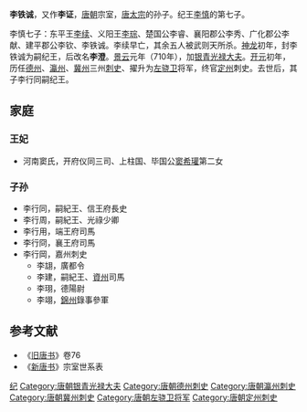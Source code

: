 '''李铁诚'''，又作'''李证'''，[[唐朝|唐朝]]宗室，[[唐太宗|唐太宗]]的孙子。纪王[[李慎|李慎]]的第七子。

李慎七子：东平王[[李续_(东平王)|李续]]、义阳王[[李琮_(義陽王)|李琮]]、楚国公李睿、襄阳郡公李秀、广化郡公李献、建平郡公李钦、李铁诚。李续早亡，其余五人被武则天所杀。[[神龙|神龙]]初年，封李铁诚为嗣纪王，后改名'''李澄'''。[[景云|景云]]元年（710年），加[[银青光禄大夫|银青光禄大夫]]。[[开元|开元]]初年，历任[[德州_(山东)|德州]]、[[瀛州_(北魏)|瀛州]]、[[冀州_(古代)|冀州]]三州[[刺史|刺史]]、擢升为[[左骁卫|左骁卫]]将军，终官[[定州_(古代)|定州]]刺史。去世后，其子李行同嗣纪王。

==家庭==
===王妃===
*河南窦氏，开府仪同三司、上柱国、毕国公[[窦希瓘|窦希瓘]]第二女

===子孙===
* 李行同，嗣紀王、信王府長史
* 李行周，嗣紀王、光祿少卿
* 李行用，端王府司馬
* 李行冏，襄王府司馬
* 李行岡，嘉州刺史
** 李翃，廣都令
** 李建，嗣紀王、[[資州|資州]]司馬
** 李珝，德陽尉
** 李翊，[[錦州_(唐朝)|錦州]]錄事參軍
==参考文献==
*《[[旧唐书|旧唐书]]》卷76
*《[[新唐书|新唐书]]》宗室世系表

{{DEFAULTSORT:L}}
[[Category:唐朝宗室国王|纪]]
[[Category:唐朝银青光禄大夫|Category:唐朝银青光禄大夫]]
[[Category:唐朝德州刺史|Category:唐朝德州刺史]]
[[Category:唐朝瀛州刺史|Category:唐朝瀛州刺史]]
[[Category:唐朝冀州刺史|Category:唐朝冀州刺史]]
[[Category:唐朝左骁卫将军|Category:唐朝左骁卫将军]]
[[Category:唐朝定州刺史|Category:唐朝定州刺史]]